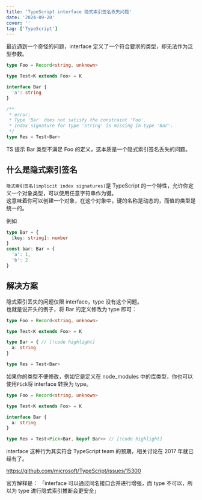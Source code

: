 ```yaml
---
title: 'TypeScript interface 隐式索引签名丢失问题'
date: '2024-09-20'
cover: ''
tag: ['TypeScript']
---
```

最近遇到一个奇怪的问题，interface 定义了一个符合要求的类型，却无法作为泛型参数。  
```ts
type Foo = Record<string, unknown>

type Test<K extends Foo> = K

interface Bar {
  'a': string
}

/**
 * error:
 * Type 'Bar' does not satisfy the constraint 'Foo'.
 * Index signature for type 'string' is missing in type 'Bar'.
 */
type Res = Test<Bar>
```
TS 提示 Bar 类型不满足 Foo 的定义，这本质是一个隐式索引签名丢失的问题。  

## 什么是隐式索引签名
`隐式索引签名(implicit index signatures)`是 TypeScript 的一个特性，允许你定义一个对象类型，可以使用任意字符串作为键。  
这意味着你可以创建一个对象，在这个对象中，键的名称是动态的，而值的类型是统一的。  

例如
```ts
type Bar = {
  [key: string]: number
}
const bar: Bar = {
  'a': 1,
  'b': 2
}
```

## 解决方案
隐式索引丢失的问题仅限 interface，type 没有这个问题。  
也就是说开头的例子，将 Bar 的定义修改为 type 即可：

```ts
type Foo = Record<string, unknown>

type Test<K extends Foo> = K

type Bar = { // [!code highlight]
  a: string
}

type Res = Test<Bar>
```
如果你的类型不便修改，例如它是定义在 node_modules 中的库类型，你也可以使用`Pick`将 interface 转换为 type。
```ts
type Foo = Record<string, unknown>

type Test<K extends Foo> = K

interface Bar {
  a: string
}

type Res = Test<Pick<Bar, keyof Bar>> // [!code highlight]
```

interface 这种行为其实符合 TypeScript team 的预期，相关讨论在 2017 年就已经有了。

https://github.com/microsoft/TypeScript/issues/15300

官方解释是：
「interface 可以通过同名接口合并进行增强，而 type 不可以，所以为 type 进行隐式索引推断会更安全」


